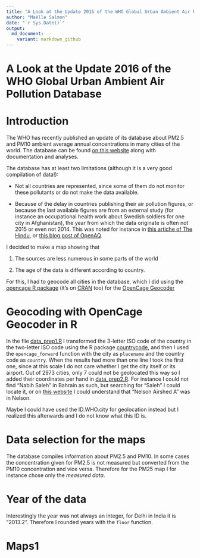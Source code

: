 ```yaml
---
title: "A Look at the Update 2016 of the WHO Global Urban Ambient Air Pollution Database"
author: "Maëlle Salmon"
date: "`r Sys.Date()`"
output:
  md_document:
    variant: markdown_github
---
```

A Look at the Update 2016 of the WHO Global Urban Ambient Air Pollution Database
================================================================================

# Introduction

The WHO has recently published an update of its database about PM2.5 and PM10 ambient average annual concentrations in many cities of the world. The database can be found [on this website](http://www.who.int/phe/health_topics/outdoorair/databases/cities/en/) along with documentation and analyses.

The database has at least two limitations (although it is a very good compilation of data!):

* Not all countries are represented, since some of them do not monitor these pollutants or do not make the data available.

* Because of the delay in countries publishing their air pollution figures, or because the last available figures are from an external study (for instance an occupational health work about Swedish soldiers for one city in Afghanistan), the year from which the data originate is often not 2015 or even not 2014. This was noted for instance in [this artiche of The Hindu](http://www.thehindu.com/news/cities/Delhi/outdated-data-misleading-experts/article8598361.ece?utm_source=RSS_Feed&utm_medium=RSS&utm_campaign=RSS_Syndication&utm_source=twitterfeed&utm_medium=twitter), or [this blog post of OpenAQ](https://medium.com/@openaq/surprising-make-up-of-yearly-air-quality-data-from-most-recent-who-report-61ae780df2ce#.8f4n8g6fd).

I decided to make a map showing that

1) The sources are less numerous in some parts of the world

2) The age of the data is different according to country.

For this, I had to geocode all cities in the database, which I did using the [opencage R package](https://github.com/ropenscilabs/opencage) (it's on [CRAN](https://cran.r-project.org/web/packages/opencage/index.html) too) for the [OpenCage Geocoder](https://geocoder.opencagedata.com/)

# Geocoding with OpenCage Geocoder in R

In the file [data_prep1.R](data_prep1.R) I transformed the 3-letter ISO code of the country in the two-letter ISO code using the R package [countrycode](https://cran.r-project.org/web/packages/countrycode/index.html), and then I used the `opencage_forward` function with the city as `placename` and the country code as `country`. When the results had more than one line I took the first one, since at this scale I do not care whether I get the city itself or its airport. Out of 2973 cities, only 7 could not be geolocated this way so I added their coordinates per hand in [data_prep2.R](data_prep2.R). For instance I could not find "Nabih Saleh" in Bahrain as such, but searching for "Saleh" I could locate it, or on [this website](http://nelson.govt.nz/environment/air-quality/air-monitoring/airsheds-in-nelson/) I could understand that "Nelson Airshed A" was in Nelson.

Maybe I could have used the ID.WHO.city for geolocation instead but I realized this afterwards and I do not know what this ID is.

# Data selection for the maps

The database compiles information about PM2.5 and PM10. In some cases the concentration given for PM2.5 is not measured but converted from the PM10 concentration and vice versa. Therefore for the PM25 map I for instance chose only the *measured data*.

# Year of the data

Interestingly the year was not always an integer, for Delhi in India it is "2013.2". Therefore I rounded years with the `floor` function.

# Maps1
